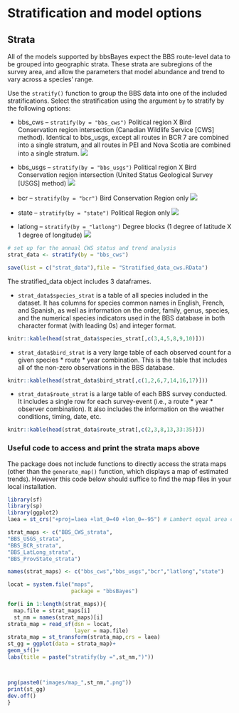 # Stratification and model options {#Stratify}

## Strata

All of the models supported by bbsBayes expect the BBS route-level data to be grouped into geographic strata. These strata are subregions of the survey area, and allow the parameters that model abundance and trend to vary across a species' range.

Use the `stratify()` function to group the BBS data into one of the included stratifications. Select the stratification using the argument `by` to stratify by the following options:

-   bbs_cws -- `stratify(by = "bbs_cws")` Political region X Bird Conservation region intersection (Canadian Wildlife Service [CWS] method). Identical to bbs_usgs, except all routes in BCR 7 are combined into a single stratum, and all routes in PEI and Nova Scotia are combined into a single stratum. <img src="images/map_bbs_cws.png"/>

-   bbs_usgs -- `stratify(by = "bbs_usgs")` Political region X Bird Conservation region intersection (United Status Geological Survey [USGS] method) <img src="images/map_bbs_usgs.png"/>

-   bcr -- `stratify(by = "bcr")` Bird Conservation Region only <img src="images/map_bcr.png"/>

-   state -- `stratify(by = "state")` Political Region only <img src="images/map_state.png"/>

-   latlong -- `stratify(by = "latlong")` Degree blocks (1 degree of latitude X 1 degree of longitude) <img src="images/map_latlong.png"/>

```r
# set up for the annual CWS status and trend analysis
strat_data <- stratify(by = "bbs_cws")
```

```r
save(list = c("strat_data"),file = "Stratified_data_cws.RData")
```


The stratified_data object includes 3 dataframes.

-   `strat_data$species_strat` is a table of all species included in the dataset. It has columns for species common names in English, French, and Spanish, as well as information on the order, family, genus, species, and the numerical species indicators used in the BBS database in both character format (with leading 0s) and integer format.
```r
knitr::kable(head(strat_data$species_strat[,c(3,4,5,8,9,10)]))
```


-   `strat_data$bird_strat` is a very large table of each observed count for a given species \* route \* year combination. This is the table that includes all of the non-zero observations in the BBS database.
```r
knitr::kable(head(strat_data$bird_strat[,c(1,2,6,7,14,16,17)]))
```


-   `strat_data$route_strat` is a large table of each BBS survey conducted. It includes a single row for each survey-event (i.e., a route \* year \* observer combination). It also includes the information on the weather conditions, timing, date, etc.
```r
knitr::kable(head(strat_data$route_strat[,c(2,3,8,13,33:35)]))
```

### Useful code to access and print the strata maps above

The package does not include functions to directly access the strata maps (other than the `generate_map()` function, which displays a map of estimated trends). However this code below should suffice to find the map files in your local installation.

```r
library(sf)
library(sp)
library(ggplot2)
laea = st_crs("+proj=laea +lat_0=40 +lon_0=-95") # Lambert equal area coord reference system

strat_maps <- c("BBS_CWS_strata",
"BBS_USGS_strata",
"BBS_BCR_strata",
"BBS_LatLong_strata",
"BBS_ProvState_strata")

names(strat_maps) <- c("bbs_cws","bbs_usgs","bcr","latlong","state")

locat = system.file("maps",
                    package = "bbsBayes")

for(i in 1:length(strat_maps)){
  map.file = strat_maps[i]
  st_nm = names(strat_maps)[i]
strata_map = read_sf(dsn = locat,
                     layer = map.file)
strata_map = st_transform(strata_map,crs = laea)
st_gg = ggplot(data = strata_map)+
geom_sf()+
labs(title = paste("stratify(by =",st_nm,")"))



png(paste0("images/map_",st_nm,".png"))
print(st_gg)
dev.off()
}
```
